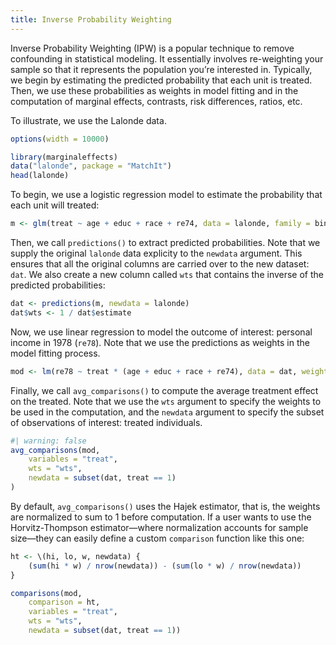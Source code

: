 ```yaml
---
title: Inverse Probability Weighting
---
```


Inverse Probability Weighting (IPW) is a popular technique to remove confounding in statistical modeling. It essentially involves re-weighting your sample so that it represents the population you're interested in. Typically, we begin by estimating the predicted probability that each unit is treated. Then, we use these probabilities as weights in model fitting and in the computation of marginal effects, contrasts, risk differences, ratios, etc.

To illustrate, we use the Lalonde data.

```r
options(width = 10000)
```

```r
library(marginaleffects)
data("lalonde", package = "MatchIt")
head(lalonde)
```

To begin, we use a logistic regression model to estimate the probability that each unit will treated:

```r
m <- glm(treat ~ age + educ + race + re74, data = lalonde, family = binomial)
```

Then, we call `predictions()` to extract predicted probabilities. Note that we supply the original `lalonde` data explicity to the `newdata` argument. This ensures that all the original columns are carried over to the new dataset: `dat`. We also create a new column called `wts` that contains the inverse of the predicted probabilities:

```r
dat <- predictions(m, newdata = lalonde)
dat$wts <- 1 / dat$estimate
```

Now, we use linear regression to model the outcome of interest: personal income in 1978 (`re78`). Note that we use the predictions as weights in the model fitting process.

```r
mod <- lm(re78 ~ treat * (age + educ + race + re74), data = dat, weights = wts)
```

Finally, we call `avg_comparisons()` to compute the average treatment effect on the treated. Note that we use the `wts` argument to specify the weights to be used in the computation, and the `newdata` argument to specify the subset of observations of interest: treated individuals.

```r
#| warning: false
avg_comparisons(mod,
    variables = "treat",
    wts = "wts",
    newdata = subset(dat, treat == 1)
)
```

By default, `avg_comparisons()` uses the Hajek estimator, that is, the weights are normalized to sum to 1 before computation. If a user wants to use the Horvitz-Thompson estimator---where normalization accounts for sample size---they can easily define a custom `comparison` function like this one:

```r
ht <- \(hi, lo, w, newdata) {
    (sum(hi * w) / nrow(newdata)) - (sum(lo * w) / nrow(newdata))
}

comparisons(mod,
    comparison = ht,
    variables = "treat",
    wts = "wts",
    newdata = subset(dat, treat == 1)) 
```